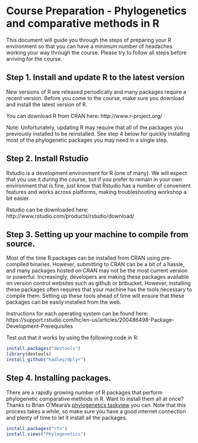 # Course Preparation - Phylogenetics and comparative methods in R
This document will guide you through the steps of preparing your R environment so that
you can have a minimum number of headaches  working your way through the course. Please
try to follow all steps before arriving for the course.

## Step 1. Install and update R to the latest version
New versions of R are released periodically and many packages require a recent version. 
Before you come to the course, make sure you download and install the latest version of
R. 

You can download R from CRAN here: http://www.r-project.org/

Note: Unfortunately, updating R may require that all of the packages you previously installed
to be reinstalled. See step 4 below for quickly installing most of the phylogenetic packages you
may need in a single step.

## Step 2. Install Rstudio
Rstudio is a development environment for R (one of many). We will expect that you use it
during the course, but if you prefer to remain in your own environment that is fine, just 
know that Rstudio has a number of convenient features and works across platforms, making 
troubleshooting workshop a bit easier. 

Rstudio can be downloaded here: http://www.rstudio.com/products/rstudio/download/

## Step 3. Setting up your machine to compile from source.
Most of the time R packages can be installed from CRAN using pre-compiled binaries. However, 
submitting to CRAN can be a bit of a hassle, and many packages hosted on CRAN may not be the most 
current version or powerful. Increasingly, developers are making these packages available on 
version control websites such as github or bitbucket. However, installing these packages often 
requires that your machine has the tools necessary to compile them. Setting up these tools ahead
of time will ensure that these packages can be easily installed from the web.

Instructions for each operating system can be found here: https://support.rstudio.com/hc/en-us/articles/200486498-Package-Development-Prerequisites

Test out that it works by using the following code in R:
``` r
install.packages("devtools")
library(devtools)
install_github("hadley/dplyr")
```

## Step 4. Installing packages. 
There are a rapidly growing number of R packages that perform phylogenetic comparative methods
in R. Want to install them all at once? Thanks to Brian O'Meara's [phylogenetics taskview](http://cran.r-project.org/web/views/Phylogenetics.html) you can.
Note that this process takes a while, so make sure you have a good internet connection and plenty of
time to let it install all the packages. 
``` r
install.packages("ctv")
install.views("Phylogenetics")
```


